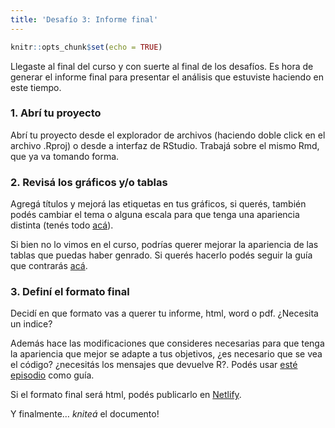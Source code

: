 ```yaml
---
title: 'Desafío 3: Informe final'
---
```


```r
knitr::opts_chunk$set(echo = TRUE)
```

Llegaste al final del curso y con suerte al final de los desafíos. Es hora de generar el informe final para presentar el análisis que estuviste haciendo en este tiempo. 

### 1. Abrí tu proyecto

Abrí tu proyecto desde el explorador de archivos (haciendo doble click en el archivo .Rproj) o desde a interfaz de RStudio. Trabajá sobre el mismo Rmd, que ya va tomando forma. 

### 2. Revisá los gráficos y/o tablas 

Agregá títulos y mejorá las etiquetas en tus gráficos, si querés, también podés cambiar el tema o alguna escala para que tenga una apariencia distinta (tenés todo [acá](10-ggplot-III.html)). 

Si bien no lo vimos en el curso, podrías querer mejorar la apariencia de las tablas que puedas haber genrado. Si querés hacerlo podés seguir la guía que contrarás [acá](https://paocorrales.github.io/deExcelaR/11-tablas.html).

### 3. Definí el formato final

Decidí en que formato vas a querer tu informe, html, word o pdf. ¿Necesita un indice? 

Además hace las modificaciones que consideres necesarias para que tenga la apariencia que mejor se adapte a tus objetivos, ¿es necesario que se vea el código? ¿necesitás los mensajes que devuelve R?. Podés usar [esté episodio](11-reportes-II.html) como guía. 

Si el formato final será html, podés publicarlo en [Netlify](12-publicar.html).

Y finalmente... *kniteá* el documento!
